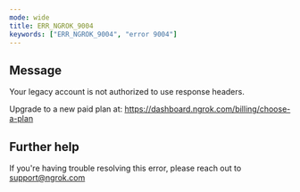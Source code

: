 ```yaml
---
mode: wide
title: ERR_NGROK_9004
keywords: ["ERR_NGROK_9004", "error 9004"]
---
```


## Message

Your legacy account is not authorized to use response headers.

Upgrade to a new paid plan at: https://dashboard.ngrok.com/billing/choose-a-plan

## Further help

If you're having trouble resolving this error, please reach out to [support@ngrok.com](mailto:support@ngrok.com?subject=Help%20with%20ERR_NGROK_9004)
